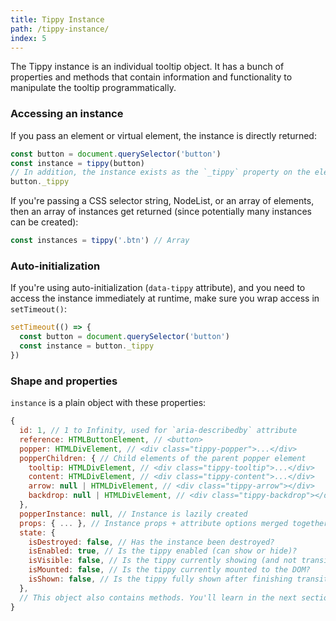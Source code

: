 ```yaml
---
title: Tippy Instance
path: /tippy-instance/
index: 5
---
```


The Tippy instance is an individual tooltip object. It has a bunch of properties
and methods that contain information and functionality to manipulate the tooltip
programmatically.

### Accessing an instance

If you pass an element or virtual element, the instance is directly returned:

```js
const button = document.querySelector('button')
const instance = tippy(button)
// In addition, the instance exists as the `_tippy` property on the element:
button._tippy
```

If you're passing a CSS selector string, NodeList, or an array of elements, then
an array of instances get returned (since potentially many instances can be
created):

```js
const instances = tippy('.btn') // Array
```

### Auto-initialization

If you're using auto-initialization (`data-tippy` attribute), and you need to
access the instance immediately at runtime, make sure you wrap access in
`setTimeout()`:

```js
setTimeout(() => {
  const button = document.querySelector('button')
  const instance = button._tippy
})
```

### Shape and properties

`instance` is a plain object with these properties:

```js
{
  id: 1, // 1 to Infinity, used for `aria-describedby` attribute
  reference: HTMLButtonElement, // <button>
  popper: HTMLDivElement, // <div class="tippy-popper">...</div>
  popperChildren: { // Child elements of the parent popper element
    tooltip: HTMLDivElement, // <div class="tippy-tooltip">...</div>
    content: HTMLDivElement, // <div class="tippy-content">...</div>
    arrow: null | HTMLDivElement, // <div class="tippy-arrow"></div>
    backdrop: null | HTMLDivElement, // <div class="tippy-backdrop"></div>
  },
  popperInstance: null, // Instance is lazily created
  props: { ... }, // Instance props + attribute options merged together
  state: {
    isDestroyed: false, // Has the instance been destroyed?
    isEnabled: true, // Is the tippy enabled (can show or hide)?
    isVisible: false, // Is the tippy currently showing (and not transitioning out)?
    isMounted: false, // Is the tippy currently mounted to the DOM?
    isShown: false, // Is the tippy fully shown after finishing transitioning in?
  },
  // This object also contains methods. You'll learn in the next section.
}
```
